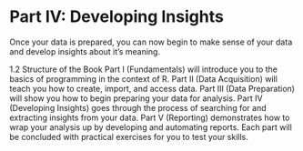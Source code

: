 # Part IV: Developing Insights

Once your data is prepared, you can now begin to make sense of your data and develop insights about it’s meaning.

1.2 Structure of the Book
Part I (Fundamentals) will introduce you to the basics of programming in the context of R.
Part II (Data Acquisition) will teach you how to create, import, and access data.
Part III (Data Preparation) will show you how to begin preparing your data for analysis.
Part IV (Developing Insights) goes through the process of searching for and extracting insights from your data.
Part V (Reporting) demonstrates how to wrap your analysis up by developing and automating reports.
Each part will be concluded with practical exercises for you to test your skills.